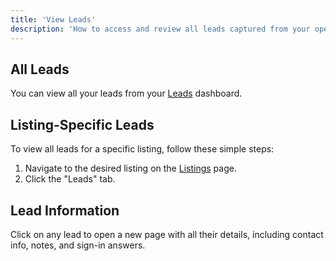 ```yaml
---
title: 'View Leads'
description: 'How to access and review all leads captured from your open houses.'
---
```


## All Leads

You can view all your leads from your [Leads](https://app.listingopen.com/leads) dashboard.

## Listing-Specific Leads

To view all leads for a specific listing, follow these simple steps:
1. Navigate to the desired listing on the [Listings](https://app.listingopen.com/listings) page.
2. Click the "Leads" tab.

## Lead Information

Click on any lead to open a new page with all their details, including contact info, notes, and sign-in answers.
